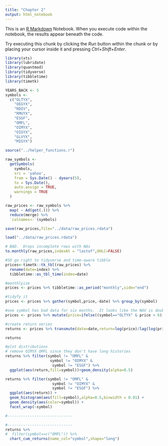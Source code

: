 ```yaml
---
title: "Chapter 2"
output: html_notebook
---
```


This is an [R Markdown](http://rmarkdown.rstudio.com) Notebook. When you execute code within the notebook, the results appear beneath the code. 

Try executing this chunk by clicking the *Run* button within the chunk or by placing your cursor inside it and pressing *Ctrl+Shift+Enter*. 

```r
library(xts)
library(lubridate)
library(quantmod)
library(tidyverse)
library(tibbletime)
library(timetk)

YEARS_BACK <- 5
symbols <-
  c("OLTYX",
    "OEGYX",
    "RDIV",
    "RMUYX",
    "ESGF",
    "OMFL",
    "OIMYX",
    "OIGYX",
    "GLVYX",
    "MIGYX")

source("../helper_functions.r")

```

```r

raw_symbols <-
  getSymbols(
    symbols,
    src = 'yahoo',
    from = Sys.Date() - dyears(5),
    to = Sys.Date(),
    auto.assign = TRUE,
    warnings = TRUE
  )

raw_prices <- raw_symbols %>%
  map( ~ Ad(get(.))) %>%
  reduce(merge) %>%
  `colnames<-`(symbols)

save(raw_prices,file="../data/raw_prices.rdata")
```

```r

load("../data/raw_prices.rdata")
```

```r
# BAD.  Drops incomplete rows with NAs
to.monthly(raw_prices,indexAt = "lastof",OHLC=FALSE)
```
```r

#SO go right to tidyverse and time-aware tibble
prices<-timetk::tk_tbl(raw_prices) %>%
  rename(date=index) %>% 
  tibbletime::as_tbl_time(index=date) 

#monthlyize
prices <- prices %>% tibbletime::as_period("monthly",side="end")

#tidyfy it
prices <- prices %>% gather(symbol,price,-date) %>% group_by(symbol)

#one symbol has bad data for six months.  It looks like the NAV is doubled. Fix.
prices <- prices %>% mutate(price=ifelse((symbol=="OLTYX" & price > 6),price/2,price))

#create return series
returns <- prices %>% transmute(date=date,return=log(price)/lag(log(price))-1) %>% slice(-1)

returns
```

```r
#plot distributions
# remove OIMYX OMFL since they don't have long histories
returns %>% filter(symbol != "OMFL" &  
                    symbol != "OIMYX" &
                     symbol != "ESGF") %>% 
  ggplot(aes(return,fill=symbol))+geom_density(alpha=0.5)
```

```r
returns %>% filter(symbol != "OMFL" &  
                     symbol != "OIMYX" &
                     symbol != "ESGF") %>% 
  ggplot(aes(return)) + 
  geom_histogram(aes(fill=symbol),alpha=0.5,binwidth = 0.01) + 
  geom_density(aes(color=symbol)) + 
  facet_wrap(~symbol)
```

```r
#-----------------------------

#-----------------------------
returns %>% 
#  filter(symbol==c("OMFL")) %>%
  chart_cum_returns(name_col="symbol",shape="long")  
```
